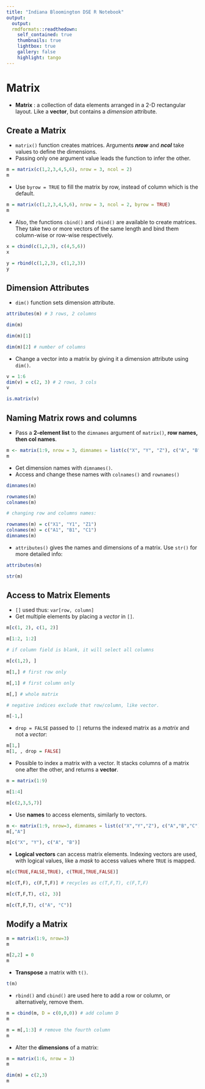 ```yaml
---
title: "Indiana Bloomington DSE R Notebook"
output: 
  output: 
  rmdformats::readthedown:
    self_contained: true
    thumbnails: true
    lightbox: true
    gallery: false
    highlight: tango
---
```


# Matrix

  - **Matrix** : a collection of data elements arranged in a 2-D rectangular layout. Like a **vector**, but contains a *dimension* attribute.

## Create a Matrix

  - `matrix()` function creates matrices. Arguments ***nrow*** and ***ncol*** take values to define the dimensions.
  - Passing only one argument value leads the function to infer the other.

```r
m = matrix(c(1,2,3,4,5,6), nrow = 3, ncol = 2)
m
```

  - Use `byrow = TRUE` to fill the matrix by row, instead of column which is the default.
  
```r
m = matrix(c(1,2,3,4,5,6), nrow = 3, ncol = 2, byrow = TRUE)
m
```

  - Also, the functions `cbind()` and `rbind()` are available to create matrices. They take two or more vectors of the same length and bind them column-wise or row-wise respectively.
  
```r
x = cbind(c(1,2,3), c(4,5,6))
x

y = rbind(c(1,2,3), c(1,2,3))
y
```

## Dimension Attributes

  - `dim()` function sets dimension attribute.
  
```r
attributes(m) # 3 rows, 2 columns

dim(m)

dim(m)[1]

dim(m)[2] # number of columns

```

  - Change a vector into a matrix by giving it a dimension attribute using `dim()`.

```r
v = 1:6
dim(v) = c(2, 3) # 2 rows, 3 cols
v

is.matrix(v)
```

## Naming Matrix rows and columns

  - Pass a **2-element list** to the `dimnames` argument of `matrix()`, **row names, then col names**.
  
```r
m <- matrix(1:9, nrow = 3, dimnames = list(c("X", "Y", "Z"), c("A", "B", "C")))
m
```

  - Get dimension names with `dimnames()`. 
  - Access and change these names with `colnames()` and `rownames()`
  
```r
dimnames(m)

rownames(m)
colnames(m)

# changing row and columns names:

rownames(m) = c("X1", "Y1", "Z1")
colnames(m) = c("A1", "B1", "C1")
dimnames(m)
```

  - `attributes()` gives the names and dimensions of a matrix. Use `str()` for more detailed info:
  
```r
attributes(m)

str(m)
```
  
## Access to Matrix Elements

  - `[]` used thus: `var[row, column]`
  - Get multiple elements by placing a *vector* in `[]`.
  
```r
m[c(1, 2), c(1, 2)]

m[1:2, 1:2]

# if column field is blank, it will select all columns

m[c(1,2), ]

m[1,] # first row only

m[,1] # first column only

m[,] # whole matrix

# negative indices exclude that row/column, like vector.

m[-1,]
```

  - `drop = FALSE` passed to `[]` returns the indexed matrix as a *matrix* and not a *vector*:
  
```r
m[1,]
m[1, , drop = FALSE]

```
  
  - Possible to index a matrix with a vector. It stacks columns of a matrix one after the other, and returns a **vector**. 
  
```r
m = matrix(1:9)

m[1:4]

m[c(2,3,5,7)]
```
- Use **names** to access elements, similarly to vectors.

```r
m <- matrix(1:9, nrow=3, dimnames = list(c("X","Y","Z"), c("A","B","C")))
m[,"A"]

m[c("X", "Y"), c("A", "B")]
```

  - **Logical vectors** can access matrix elements. Indexing vectors are used, with logical values, like a *mask* to access values where `TRUE` is mapped.
  
```r
m[c(TRUE,FALSE,TRUE), c(TRUE,TRUE,FALSE)]

m[c(T,F), c(F,T,F)] # recycles as c(T,F,T), c(F,T,F)

m[c(T,F,T), c(2, 3)]

m[c(T,F,T), c("A", "C")]

```
  
## Modify a Matrix

```r
m = matrix(1:9, nrow=3)
m

m[2,2] = 0
m
```

  - **Transpose** a matrix with `t()`.

```r
t(m)
```

  - `rbind()` and `cbind()` are used here to add a row or column, or alternatively, remove them.
  
```r
m = cbind(m, D = c(0,0,0)) # add column D
m

```
```r
m = m[,1:3] # remove the fourth column
m
```
  
  - Alter the **dimensions** of a matrix:
```r
m = matrix(1:6, nrow = 3)
m
```
  
```r
dim(m) = c(2,3)
m
```
  
  